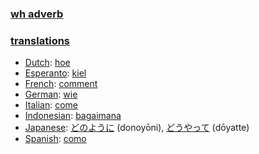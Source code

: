 ===[[wh adverb]]===

=== [[translation]]s ===
*[[Dutch]]: [[hoe]]
*[[Esperanto]]: [[kiel]]
*[[French]]: [[comment]]
*[[German]]: [[wie]]
*[[Italian]]: [[come]]
*[[Indonesian]]: [[bagaimana]]
*[[Japanese]]: [[どのように]] (donoyōni), [[どうやって]] (dōyatte)
*[[Spanish]]: [[como]]